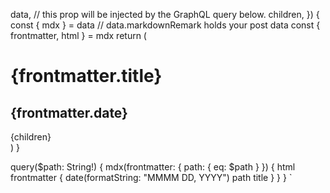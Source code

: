
  data, // this prop will be injected by the GraphQL query below.
  children,
}) {
  const { mdx } = data // data.markdownRemark holds your post data
  const { frontmatter, html } = mdx
  return (
    <div className="blog-post-container">
      <div className="blog-post">
        <h1>{frontmatter.title}</h1>
        <h2>{frontmatter.date}</h2>
        <div className="blog-post-content">{children}</div>
      </div>
    </div>
  )
}

  query($path: String!) {
    mdx(frontmatter: { path: { eq: $path } }) {
      html
      frontmatter {
        date(formatString: "MMMM DD, YYYY")
        path
        title
      }
    }
  }
`
